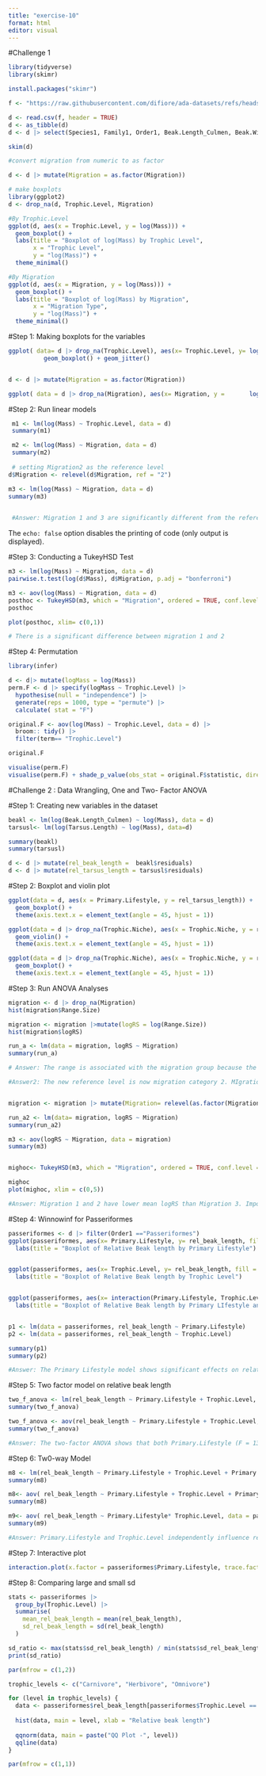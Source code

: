 ```yaml
---
title: "exercise-10"
format: html
editor: visual
---
```


#Challenge 1

```r
library(tidyverse)
library(skimr)

install.packages("skimr")

f <- "https://raw.githubusercontent.com/difiore/ada-datasets/refs/heads/main/AVONETdataset1.csv"

d <- read.csv(f, header = TRUE)
d <- as_tibble(d)
d <- d |> select(Species1, Family1, Order1, Beak.Length_Culmen, Beak.Width, Beak.Depth, Tarsus.Length, Wing.Length, Tail.Length, Mass, Habitat, Migration, Trophic.Level, Trophic.Niche, Min.Latitude, Max.Latitude, Centroid.Latitude, Primary.Lifestyle,Range.Size)

skim(d)

#convert migration from numeric to as factor

d <- d |> mutate(Migration = as.factor(Migration))

# make boxplots 
library(ggplot2)
d <- drop_na(d, Trophic.Level, Migration)

#By Trophic.Level
ggplot(d, aes(x = Trophic.Level, y = log(Mass))) +
  geom_boxplot() +
  labs(title = "Boxplot of log(Mass) by Trophic Level",
       x = "Trophic Level",
       y = "log(Mass)") +
  theme_minimal()

#By Migration
ggplot(d, aes(x = Migration, y = log(Mass))) +
  geom_boxplot() +
  labs(title = "Boxplot of log(Mass) by Migration",
       x = "Migration Type",
       y = "log(Mass)") +
  theme_minimal()

```
#Step 1: Making boxplots for the variables

```r
ggplot( data= d |> drop_na(Trophic.Level), aes(x= Trophic.Level, y= log(Mass))) +
          geom_boxplot() + geom_jitter()  


d <- d |> mutate(Migration = as.factor(Migration))

ggplot( data = d |> drop_na(Migration), aes(x= Migration, y =       log(Mass))) + geom_boxplot() + geom_jitter()

```


#Step 2: Run linear models

```r
 m1 <- lm(log(Mass) ~ Trophic.Level, data = d)
 summary(m1)

 m2 <- lm(log(Mass) ~ Migration, data = d)
 summary(m2)
 
 # setting Migration2 as the reference level
d$Migration <- relevel(d$Migration, ref = "2")

m3 <- lm(log(Mass) ~ Migration, data = d)
summary(m3)

 
 #Answer: Migration 1 and 3 are significantly different from the reference level (Migration2). The negative coefficients indicate that the log(Mass) for these migration categories is lower than that of Migration2.
```

The `echo: false` option disables the printing of code (only output is displayed).

#Step 3: Conducting a TukeyHSD Test
```r

m3 <- lm(log(Mass) ~ Migration, data = d)
pairwise.t.test(log(d$Mass), d$Migration, p.adj = "bonferroni")

m3 <- aov(log(Mass) ~ Migration, data = d)
posthoc <- TukeyHSD(m3, which = "Migration", ordered = TRUE, conf.level = 0.95)
posthoc

plot(posthoc, xlim= c(0,1))

# There is a significant difference between migration 1 and 2


```


#Step 4: Permutation
```r

library(infer)

d <- d|> mutate(logMass = log(Mass))
perm.F <- d |> specify(logMass ~ Trophic.Level) |>
  hypothesise(null = "independence") |>
  generate(reps = 1000, type = "permute") |>
  calculate( stat = "F")

original.F <- aov(log(Mass) ~ Trophic.Level, data = d) |>
  broom:: tidy() |>
  filter(term== "Trophic.Level")

original.F

visualise(perm.F)
visualise(perm.F) + shade_p_value(obs_stat = original.F$statistic, direction = "greater")
```


#Challenge 2 : Data Wrangling, One and Two- Factor ANOVA

#Step 1: Creating new variables in the dataset

```r
beakl <- lm(log(Beak.Length_Culmen) ~ log(Mass), data = d)
tarsusl<- lm(log(Tarsus.Length) ~ log(Mass), data=d)

summary(beakl)
summary(tarsusl)

d <- d |> mutate(rel_beak_length =  beakl$residuals)
d <- d |> mutate(rel_tarsus_length = tarsusl$residuals)

```


#Step 2: Boxplot and violin plot
```r
ggplot(data = d, aes(x = Primary.Lifestyle, y = rel_tarsus_length)) +
  geom_boxplot() + 
  theme(axis.text.x = element_text(angle = 45, hjust = 1))

ggplot(data = d |> drop_na(Trophic.Niche), aes(x = Trophic.Niche, y = rel_beak_length)) +
  geom_violin() + 
  theme(axis.text.x = element_text(angle = 45, hjust = 1))

ggplot(data = d |> drop_na(Trophic.Niche), aes(x = Trophic.Niche, y = rel_beak_length)) +
  geom_boxplot() + 
  theme(axis.text.x = element_text(angle = 45, hjust = 1))

```

#Step 3: Run ANOVA Analyses
```r

migration <- d |> drop_na(Migration)
hist(migration$Range.Size)

migration <- migration |>mutate(logRS = log(Range.Size))
hist(migration$logRS)

run_a <- lm(data = migration, logRS ~ Migration)
summary(run_a)

# Answer: The range is associated with the migration group because the F statistic and p-values are significant enough to reject the null. The 8.69% of the variance is explained by the regression model. 

#Answer2: The new reference level is now migration category 2. MIgrations 1 and 3 differ from the rference level as migration 1 is lower and migration 3 is higher tham 2 respectively. 


migration <- migration |> mutate(Migration= relevel(as.factor(Migration), ref = "3"))

run_a2 <- lm(data= migration, logRS ~ Migration)
summary(run_a2)

m3 <- aov(logRS ~ Migration, data = migration)
summary(m3)


mighoc<- TukeyHSD(m3, which = "Migration", ordered = TRUE, conf.level = 0.95)

mighoc
plot(mighoc, xlim = c(0,5))

#Answer: Migration 1 and 2 have lower mean logRS than Migration 3. Importantly there is a significant difference between 1 and 3 


```

#Step 4: Winnowinf for Passeriformes
```r
passeriformes <- d |> filter(Order1 =="Passeriformes")
ggplot(passeriformes, aes(x= Primary.Lifestyle, y= rel_beak_length, fill= Primary.Lifestyle)) + geom_boxplot() + 
  labs(title = "Boxplot of Relative Beak length by Primary Lifestyle")


ggplot(passeriformes, aes(x= Trophic.Level, y= rel_beak_length, fill = Trophic.Level)) + geom_boxplot() + 
  labs(title = "Boxplot of Relative Beak length by Trophic Level")


ggplot(passeriformes, aes(x= interaction(Primary.Lifestyle, Trophic.Level), y= rel_beak_length)) + geom_boxplot() + 
  labs(title = "Boxplot of Relative Beak length by Primary LIfestyle and Trophic Level") + theme(axis.text.x= element_text(angle = 45, hjust = 1))


p1 <- lm(data = passeriformes, rel_beak_length ~ Primary.Lifestyle)
p2 <- lm(data = passeriformes, rel_beak_length ~ Trophic.Level)

summary(p1)
summary(p2)

#Answer: The Primary Lifestyle model shows significant effects on relative beak length for all categories, with Insessorial and Terrestrial birds having the largest beaks. The model explains 5.5% of the variance. The Trophic Level model reveals that herbivores have smaller beaks, while omnivores have slightly larger beaks, explaining 5% of the variance. Both models are statistically significant, but they explain a small portion of the variance in beak length.

```
#Step 5: Two factor model on relative beak length
```r

two_f_anova <- lm(rel_beak_length ~ Primary.Lifestyle + Trophic.Level, data = passeriformes)
summary(two_f_anova)

two_f_anova <- aov(rel_beak_length ~ Primary.Lifestyle + Trophic.Level, data = passeriformes)
summary(two_f_anova)

#Answer: The two-factor ANOVA shows that both Primary.Lifestyle (F = 136.8, p < 2e-16) and Trophic.Level (F = 201.3, p < 2e-16) significantly affect relative beak length in passeriforms, indicating both factors are strongly related to beak size variations.

```

#Step 6: Tw0-way Model
```r

m8 <- lm(rel_beak_length ~ Primary.Lifestyle + Trophic.Level + Primary.Lifestyle:Trophic.Level, data = passeriformes)
summary(m8)

m8<- aov( rel_beak_length ~ Primary.Lifestyle + Trophic.Level + Primary.Lifestyle:Trophic.Level, data = passeriformes)
summary(m8)

m9<- aov( rel_beak_length ~ Primary.Lifestyle* Trophic.Level, data = passeriformes)
summary(m9)

#Answer: Primary.Lifestyle and Trophic.Level independently influence relative beak length, but their interaction also plays a significant role in shaping this relationship.

```
#Step 7: Interactive plot
```r

interaction.plot(x.factor = passeriformes$Primary.Lifestyle, trace.factor = passeriformes$Trophic.Level, response = passeriformes$rel_beak_length, fun = base::mean, xlab = "Primary Lifestyle", ylab = "Mean Relative Beak Length", trace.label = "Trophic Level") 

```

#Step 8: Comparing large and small sd
```r


stats <- passeriformes |> 
  group_by(Trophic.Level) |> 
  summarise(
    mean_rel_beak_length = mean(rel_beak_length), 
    sd_rel_beak_length = sd(rel_beak_length)
  )

sd_ratio <- max(stats$sd_rel_beak_length) / min(stats$sd_rel_beak_length)
print(sd_ratio)

par(mfrow = c(1,2))

trophic_levels <- c("Carnivore", "Herbivore", "Omnivore")

for (level in trophic_levels) {
  data <- passeriformes$rel_beak_length[passeriformes$Trophic.Level == level]
  
  hist(data, main = level, xlab = "Relative beak length")
  
  qqnorm(data, main = paste("QQ Plot -", level))
  qqline(data) 
}

par(mfrow = c(1,1))
```




